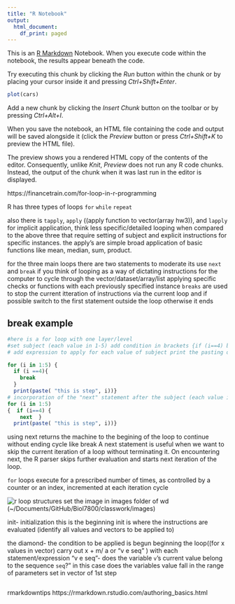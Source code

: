 ```yaml
---
title: "R Notebook"
output:
  html_document:
    df_print: paged
---
```


This is an [R Markdown](http://rmarkdown.rstudio.com) Notebook. When you execute code within the notebook, the results appear beneath the code. 

Try executing this chunk by clicking the *Run* button within the chunk or by placing your cursor inside it and pressing *Ctrl+Shift+Enter*. 

```r
plot(cars)
```

Add a new chunk by clicking the *Insert Chunk* button on the toolbar or by pressing *Ctrl+Alt+I*.

When you save the notebook, an HTML file containing the code and output will be saved alongside it (click the *Preview* button or press *Ctrl+Shift+K* to preview the HTML file).

The preview shows you a rendered HTML copy of the contents of the editor. Consequently, unlike *Knit*, *Preview* does not run any R code chunks. Instead, the output of the chunk when it was last run in the editor is displayed.

https://financetrain.com/for-loop-in-r-programming

R has three types of loops 
`for`
`while`
`repeat`

also there is `tapply`, `apply` ((apply function to vector(array hw3)), and `lapply` for implicit application, think less specific/detailed looping when compared to the above three that require setting of subject and explicit instructions for specific instances. the apply's are simple broad application of basic functions like mean, median, sum, product. 

for the three main loops there are two statements to moderate its use
`next` and `break`
if you think of looping as a way of dictating instructions for the computer to cycle through the vector/dataset/array/list applying specific checks or functions with each previously specified instance
`breaks` are used to stop the current itteration of instructions via the current loop and if possible switch to the first statement outside the loop otherwise it ends

## break example
```r
#here is a for loop with one layer/level
#set subject (each value in 1-5) add condition in brackets {if (i==4) break}
# add expression to apply for each value of subject print the pasting of "this is..." to each value in subj 1-5

for (i in 1:5) {
  if (i ==4){
    break
  }
  print(paste( "this is step", i))}
# incorporation of the "next" statement after the subject (each value in 1-5) and condition if (i==4) returns to the the machine to the beginning of the loop
for (i in 1:5) 
{  if (i==4) {  
    next  }
  print(paste( "this is step", i))}
```
using next returns the machine to the begining of the loop to continue without ending cycle like break
A next statement is useful when we want to skip the current iteration of a loop without terminating it. On encountering next, the R parser skips further evaluation and starts next iteration of the loop.

`for` loops execute for a
prescribed number of times, as controlled by a counter or an index,
incremented at each iteration cycle

![r loop structures](~/Documents/GitHub/Biol7800/classwork/images/loops_figs.png)
set the image in images folder of wd (~/Documents/GitHub/Biol7800/classwork/images)

init- initialization this is the beginning 
init is where the instructions are evaluated (identify all values and vectors to be applied to) 

the diamond- the condition to be applied is begun beginning the loop((for x values in vector) carry out x + m/ a or "v e seq" )  with each statement/expression
"v e seq"- does the variable `v`’s current value belong to the sequence `seq`?”
in this case does the variables value fall in the range of parameters set in vector of 1st step
```r

```



rmarkdowntips
https://rmarkdown.rstudio.com/authoring_basics.html